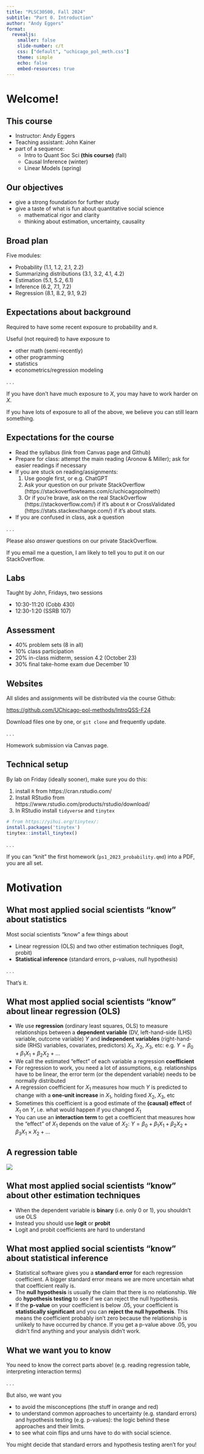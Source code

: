 ```yaml
---
title: "PLSC30500, Fall 2024"
subtitle: "Part 0. Introduction"
author: "Andy Eggers"
format: 
  revealjs:
    smaller: false
    slide-number: c/t
    css: ["default", "uchicago_pol_meth.css"]
    theme: simple
    echo: false
    embed-resources: true
---
```


# Welcome! 

## This course

- Instructor: Andy Eggers
- Teaching assistant: John Kainer
- part of a sequence:
  - Intro to Quant Soc Sci **(this course)** (fall)
  - Causal Inference (winter)
  - Linear Models (spring)


## Our objectives 

- give a strong foundation for further study
- give a taste of what is fun about quantitative social science 
    - mathematical rigor and clarity
    - thinking about estimation, uncertainty, causality


## Broad plan

Five modules:

- Probability (1.1, 1.2, 2.1, 2.2)
- Summarizing distributions (3.1, 3.2, 4.1, 4.2)
- Estimation (5.1, 5.2, 6.1)
- Inference (6.2, 7.1, 7.2)
- Regression (8.1, 8.2, 9.1, 9.2)


## Expectations about background {.smaller}

Required to have some recent exposure to probability and `R`.

Useful (not required) to have exposure to

- other math (semi-recently)
- other programming
- statistics
- econometrics/regression modeling


. . .

If you have don't have much exposure to $X$, you may have to work harder on $X$.

If you have lots of exposure to all of the above, we believe you can still learn something.


## Expectations for the course {.smaller}

- Read the syllabus (link from Canvas page and Github)
- Prepare for class: attempt the main reading (Aronow & Miller); ask for easier readings if necessary 
- If you are stuck on reading/assignments: 
    1. Use google first, or e.g. ChatGPT
    1. Ask your question on our private StackOverflow (https://stackoverflowteams.com/c/uchicagopolmeth)
    1. Or if you're brave, ask on the real StackOverflow (https://stackoverflow.com/) if it's about `R` or CrossValidated (https://stats.stackexchange.com/) if it's about stats. 
- If you are confused in class, ask a question

. . .

Please also *answer* questions on our private StackOverflow.

If you email me a question, I am likely to tell you to put it on our StackOverflow.


## Labs 

Taught by John, Fridays, two sessions

- 10:30-11:20 (Cobb 430) 
- 12:30-1:20 (SSRB 107) 


## Assessment 

- 40% problem sets (8 in all)
- 10% class participation
- 20% in-class midterm, session 4.2 (October 23) 
- 30% final take-home exam due December 10

## Websites

All slides and assignments will be distributed via the course Github:

<https://github.com/UChicago-pol-methods/IntroQSS-F24>

Download files one by one, or `git clone` and frequently update. 

. . . 

Homework submission via Canvas page.


## Technical setup

By lab on Friday (ideally sooner), make sure you do this:

1. install `R` from https://cran.rstudio.com/ 
1. Install RStudio from https://www.rstudio.com/products/rstudio/download/
1. In RStudio install `tidyverse` and `tinytex`

```r
# from https://yihui.org/tinytex/:
install.packages('tinytex')
tinytex::install_tinytex()
```

. . . 

If you can "knit" the first homework (`ps1_2023_probability.qmd`) into a PDF, you are all set.

<!-- If you run into trouble, use (free) RStudio Cloud until you resolve the issue. --> 


# Motivation


## What most applied social scientists "know" about statistics

Most social scientists "know" a few things about

- Linear regression (OLS) and two other estimation techniques (logit, probit)
- **Statistical inference** (standard errors, p-values, null hypothesis)

. . .

That's it.

## What most applied social scientists "know" about linear regression (OLS) {.smaller}

:::{.incremental}

- We use **regression** (ordinary least squares, OLS) to measure relationships between a **dependent variable** (DV, left-hand-side (LHS) variable, outcome variable) $Y$ and **independent variables** (right-hand-side (RHS) variables, covariates, predictors) $X_1$, $X_2$, $X_3$, etc: e.g. $Y = \beta_0 + \beta_1 X_1 + \beta_2 X_2 + \ldots$ 
- We call the estimated "effect" of each variable a regression **coefficient**
- [For regression to work, you need a lot of assumptions,]{.orange} e.g. [relationships have to be linear]{.red}, [the error term (or the dependent variable) needs to be normally distributed]{.red} 
- A regression coefficient for $X_1$ measures how much $Y$ is predicted to change with a **one-unit increase** in $X_1$, holding fixed $X_2$, $X_3$, etc 
- Sometimes this coefficient is a good estimate of the **(causal) effect** of $X_1$ on $Y$, i.e. what would happen if you changed $X_1$
- You can use an **interaction term** to get a coefficient that measures how the "effect" of $X_1$ depends on the value of $X_2$:  $Y = \beta_0 + \beta_1 X_1 + \beta_2 X_2 + \beta_3 X_1 \times X_2 + \ldots$

:::

## A regression table

![](assets/anzia_berry_reg_table.png){fig-align="center"}



## What most applied social scientists "know" about other estimation techniques

:::{.incremental}

- When the dependent variable is **binary** (i.e. only 0 or 1), you [shouldn't use OLS]{.orange} 
- Instead you should use **logit** or **probit**
- Logit and probit coefficients are hard to understand

:::

## What most applied social scientists "know" about statistical inference {.smaller}

:::{.incremental}

- Statistical software gives you a **standard error** for each regression coefficient. A bigger standard error means [we are more uncertain]{.orange} what that coefficient really is.
- The **null hypothesis** is usually the claim that there is no relationship. We do **hypothesis testing** to see if we can reject the null hypothesis. 
- If the **p-value** on your coefficient is below .05, your coefficient is **statistically significant** and you can **reject the null hypothesis**. This means [the coefficient probably isn't zero]{.orange} because [the relationship is unlikely to have occurred by chance]{.red}. If you get a p-value above .05, [you didn't find anything]{.red} and [your analysis didn't work]{.red}. 

:::

## What we want you to know 

You need to know the correct parts above! (e.g. reading regression table, interpreting interaction terms) 

. . .

But also, we want you 

- to avoid the misconceptions (the stuff in [orange]{.orange} and [red]{.red})
- to understand common approaches to uncertainty (e.g. standard errors) and hypothesis testing (e.g. p-values): the logic behind these approaches and their limits.
- to see what coin flips and urns have to do with social science.

::: {.notes}
You might decide that standard errors and hypothesis testing aren't for you! 
:::


